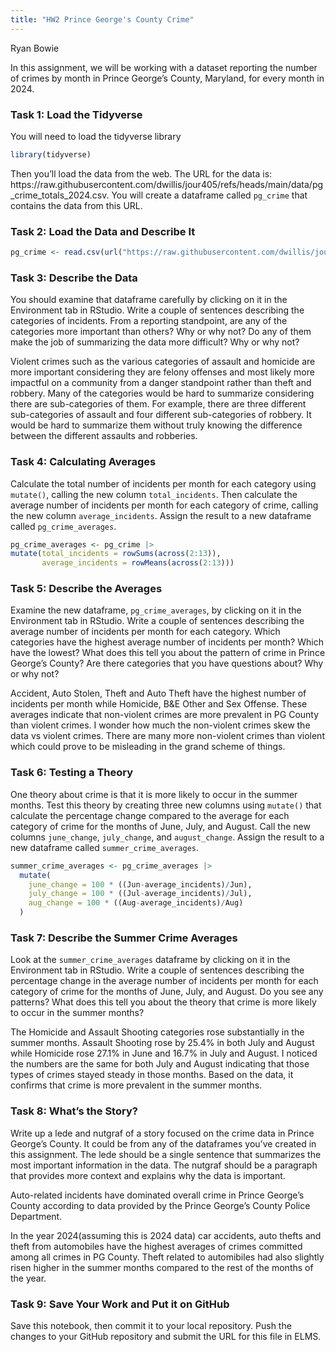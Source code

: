 ```yaml
---
title: "HW2 Prince George's County Crime"
---
```

Ryan Bowie

In this assignment, we will be working with a dataset reporting the number of crimes by month in Prince George's County, Maryland, for every month in 2024. 

### Task 1: Load the Tidyverse

You will need to load the tidyverse library

```r
library(tidyverse)
```

Then you'll load the data from the web. The URL for the data is: https://raw.githubusercontent.com/dwillis/jour405/refs/heads/main/data/pg_crime_totals_2024.csv. You will create a dataframe called `pg_crime` that contains the data from this URL.

### Task 2: Load the Data and Describe It

```r
pg_crime <- read.csv(url("https://raw.githubusercontent.com/dwillis/jour405/refs/heads/main/data/pg_crime_totals_2024.csv"))
```
### Task 3: Describe the Data

You should examine that dataframe carefully by clicking on it in the Environment tab in RStudio. Write a couple of sentences describing the categories of incidents. From a reporting standpoint, are any of the categories more important than others? Why or why not? Do any of them make the job of summarizing the data more difficult? Why or why not?

Violent crimes such as the various categories of assault and homicide are more important considering they are felony offenses and most likely more impactful on a community from a danger standpoint rather than theft and robbery. Many of the categories would be hard to summarize considering there are sub-categories of them. For example, there are three different sub-categories of assault and four different sub-categories of robbery. It would be hard to summarize them without truly knowing the difference between the different assaults and robberies.

### Task 4: Calculating Averages

Calculate the total number of incidents per month for each category using `mutate()`, calling the new column `total_incidents`. Then calculate the average number of incidents per month for each category of crime, calling the new column `average_incidents`. Assign the result to a new dataframe called `pg_crime_averages`.

```r

pg_crime_averages <- pg_crime |>
mutate(total_incidents = rowSums(across(2:13)),
       average_incidents = rowMeans(across(2:13))) 
```

### Task 5: Describe the Averages

Examine the new dataframe, `pg_crime_averages`, by clicking on it in the Environment tab in RStudio. Write a couple of sentences describing the average number of incidents per month for each category. Which categories have the highest average number of incidents per month? Which have the lowest? What does this tell you about the pattern of crime in Prince George's County? Are there categories that you have questions about? Why or why not?

Accident, Auto Stolen, Theft and Auto Theft have the highest number of incidents per month while Homicide, B&E Other and Sex Offense. These averages indicate that non-violent crimes are more prevalent in PG County than violent crimes. I wonder how much the non-violent crimes skew the data vs violent crimes. There are many more non-violent crimes than violent which could prove to be misleading in the grand scheme of things. 


### Task 6: Testing a Theory

One theory about crime is that it is more likely to occur in the summer months. Test this theory by creating three new columns using `mutate()` that calculate the percentage change compared to the average for each category of crime for the months of June, July, and August. Call the new columns `june_change`, `july_change`, and `august_change`. Assign the result to a new dataframe called `summer_crime_averages`.

```r

summer_crime_averages <- pg_crime_averages |> 
  mutate(
    june_change = 100 * ((Jun-average_incidents)/Jun),
    july_change = 100 * ((Jul-average_incidents)/Jul),
    aug_change = 100 * ((Aug-average_incidents)/Aug)
  )

```

### Task 7: Describe the Summer Crime Averages

Look at the `summer_crime_averages` dataframe by clicking on it in the Environment tab in RStudio. Write a couple of sentences describing the percentage change in the average number of incidents per month for each category of crime for the months of June, July, and August. Do you see any patterns? What does this tell you about the theory that crime is more likely to occur in the summer months?

The Homicide and Assault Shooting categories rose substantially in the summer months. Assault Shooting rose by 25.4% in both July and August while Homicide rose 27.1% in June and 16.7% in July and August. I noticed the numbers are the same for both July and August indicating that those types of crimes stayed steady in those months. Based on the data, it confirms that crime is more prevalent in the summer months.

### Task 8: What's the Story?

Write up a lede and nutgraf of a story focused on the crime data in Prince George's County. It could be from any of the dataframes you've created in this assignment. The lede should be a single sentence that summarizes the most important information in the data. The nutgraf should be a paragraph that provides more context and explains why the data is important.

Auto-related incidents have dominated overall crime in Prince George's County according to data provided by the Prince George's County Police Department.

In the year 2024(assuming this is 2024 data) car accidents, auto thefts and theft from automobiles have the highest averages of crimes committed among all crimes in PG County. Theft related to automibiles had also slightly risen higher in the summer months compared to the rest of the months of the year. 



### Task 9: Save Your Work and Put it on GitHub

Save this notebook, then commit it to your local repository. Push the changes to your GitHub repository and submit the URL for this file in ELMS.
